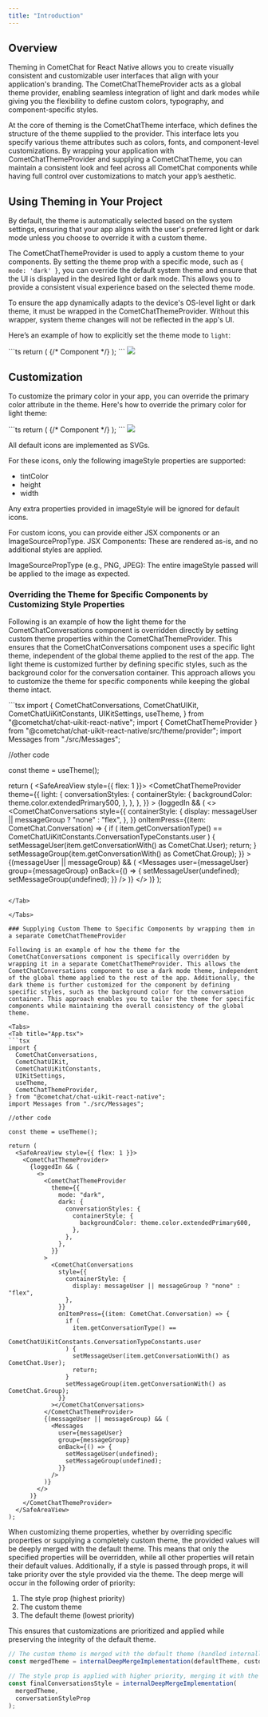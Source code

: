 ```yaml
---
title: "Introduction"
---
```


## Overview

Theming in CometChat for React Native allows you to create visually consistent and customizable user interfaces that align with your application's branding. The CometChatThemeProvider acts as a global theme provider, enabling seamless integration of light and dark modes while giving you the flexibility to define custom colors, typography, and component-specific styles.

At the core of theming is the CometChatTheme interface, which defines the structure of the theme supplied to the provider. This interface lets you specify various theme attributes such as colors, fonts, and component-level customizations. By wrapping your application with CometChatThemeProvider and supplying a CometChatTheme, you can maintain a consistent look and feel across all CometChat components while having full control over customizations to match your app’s aesthetic.

## Using Theming in Your Project

By default, the theme is automatically selected based on the system settings, ensuring that your app aligns with the user's preferred light or dark mode unless you choose to override it with a custom theme.

The CometChatThemeProvider is used to apply a custom theme to your components. By setting the theme prop with a specific mode, such as `{ mode: 'dark' }`, you can override the default system theme and ensure that the UI is displayed in the desired light or dark mode. This allows you to provide a consistent visual experience based on the selected theme mode.

<Warning>

To ensure the app dynamically adapts to the device's OS-level light or dark theme, it must be wrapped in the CometChatThemeProvider. Without this wrapper, system theme changes will not be reflected in the app's UI.

</Warning>

Here’s an example of how to explicitly set the theme mode to `light`:

<Tabs>
<Tab title="TypeScript">
```ts
return (
  <SafeAreaView style={{ flex: 1 }}>
    <CometChatThemeProvider theme={{ mode: "light" }}>
      {/* Component */}
    </CometChatThemeProvider>
  </SafeAreaView>
);
```

</Tab>

</Tabs>

<Frame>
  <img src="/images/42da9194-introduction_theming_default-b29d82f803cd9092f10d0a72a35f4f62.png" />
</Frame>

## Customization

To customize the primary color in your app, you can override the primary color attribute in the theme. Here's how to override the primary color for light theme:

<Tabs>
<Tab title="TypeScript">
```ts
return (
  <SafeAreaView style={{ flex: 1 }}>
    <CometChatThemeProvider
      theme={{
        light: {
          color: {
            primary: "#F76808",
          },
        },
      }}
    >
      {/* Component */}
    </CometChatThemeProvider>
  </SafeAreaView>
);
```

</Tab>

</Tabs>

<Frame>
  <img src="/images/e6e0caaf-introduction_theming_primary_change-b6047b7a97046c3abf385ff1fec54e5a.png" />
</Frame>

<Tip>

All default icons are implemented as SVGs.

For these icons, only the following imageStyle properties are supported:

* tintColor
* height
* width

Any extra properties provided in imageStyle will be ignored for default icons.

For custom icons, you can provide either JSX components or an ImageSourcePropType. JSX Components: These are rendered as-is, and no additional styles are applied.

ImageSourcePropType (e.g., PNG, JPEG): The entire imageStyle passed will be applied to the image as expected.

</Tip>

### Overriding the Theme for Specific Components by Customizing Style Properties

Following is an example of how the light theme for the CometChatConversations component is overridden directly by setting custom theme properties within the CometChatThemeProvider. This ensures that the CometChatConversations component uses a specific light theme, independent of the global theme applied to the rest of the app. The light theme is customized further by defining specific styles, such as the background color for the conversation container. This approach allows you to customize the theme for specific components while keeping the global theme intact.

<Tabs>
<Tab title="App.tsx">
```tsx
import {
  CometChatConversations,
  CometChatUIKit,
  CometChatUiKitConstants,
  UIKitSettings,
  useTheme,
} from "@cometchat/chat-uikit-react-native";
import { CometChatThemeProvider } from "@cometchat/chat-uikit-react-native/src/theme/provider";
import Messages from "./src/Messages";

//other code

const theme = useTheme();

return (
  <SafeAreaView style={{ flex: 1 }}>
    <CometChatThemeProvider
      theme={{
        light: {
          conversationStyles: {
            containerStyle: {
              backgroundColor: theme.color.extendedPrimary500,
            },
          },
        },
      }}
    >
      {loggedIn && (
        <>
          <CometChatConversations
            style={{
              containerStyle: {
                display: messageUser || messageGroup ? "none" : "flex",
              },
            }}
            onItemPress={(item: CometChat.Conversation) => {
              if (
                item.getConversationType() ==
                CometChatUiKitConstants.ConversationTypeConstants.user
              ) {
                setMessageUser(item.getConversationWith() as CometChat.User);
                return;
              }
              setMessageGroup(item.getConversationWith() as CometChat.Group);
            }}
          ></CometChatConversations>
          {(messageUser || messageGroup) && (
            <Messages
              user={messageUser}
              group={messageGroup}
              onBack={() => {
                setMessageUser(undefined);
                setMessageGroup(undefined);
              }}
            />
          )}
        </>
      )}
    </CometChatThemeProvider>
  </SafeAreaView>
);
```

</Tab>

</Tabs>

### Supplying Custom Theme to Specific Components by wrapping them in a separate CometChatThemeProvider

Following is an example of how the theme for the CometChatConversations component is specifically overridden by wrapping it in a separate CometChatThemeProvider. This allows the CometChatConversations component to use a dark mode theme, independent of the global theme applied to the rest of the app. Additionally, the dark theme is further customized for the component by defining specific styles, such as the background color for the conversation container. This approach enables you to tailor the theme for specific components while maintaining the overall consistency of the global theme.

<Tabs>
<Tab title="App.tsx">
```tsx
import {
  CometChatConversations,
  CometChatUIKit,
  CometChatUiKitConstants,
  UIKitSettings,
  useTheme,
  CometChatThemeProvider,
} from "@cometchat/chat-uikit-react-native";
import Messages from "./src/Messages";

//other code

const theme = useTheme();

return (
  <SafeAreaView style={{ flex: 1 }}>
    <CometChatThemeProvider>
      {loggedIn && (
        <>
          <CometChatThemeProvider
            theme={{
              mode: "dark",
              dark: {
                conversationStyles: {
                  containerStyle: {
                    backgroundColor: theme.color.extendedPrimary600,
                  },
                },
              },
            }}
          >
            <CometChatConversations
              style={{
                containerStyle: {
                  display: messageUser || messageGroup ? "none" : "flex",
                },
              }}
              onItemPress={(item: CometChat.Conversation) => {
                if (
                  item.getConversationType() ==
                  CometChatUiKitConstants.ConversationTypeConstants.user
                ) {
                  setMessageUser(item.getConversationWith() as CometChat.User);
                  return;
                }
                setMessageGroup(item.getConversationWith() as CometChat.Group);
              }}
            ></CometChatConversations>
          </CometChatThemeProvider>
          {(messageUser || messageGroup) && (
            <Messages
              user={messageUser}
              group={messageGroup}
              onBack={() => {
                setMessageUser(undefined);
                setMessageGroup(undefined);
              }}
            />
          )}
        </>
      )}
    </CometChatThemeProvider>
  </SafeAreaView>
);
```

</Tab>

</Tabs>

<Note>

When customizing theme properties, whether by overriding specific properties or supplying a completely custom theme, the provided values will be deeply merged with the default theme. This means that only the specified properties will be overridden, while all other properties will retain their default values. Additionally, if a style is passed through props, it will take priority over the style provided via the theme. The deep merge will occur in the following order of priority:

1. The style prop (highest priority)
2. The custom theme
3. The default theme (lowest priority)

This ensures that customizations are prioritized and applied while preserving the integrity of the default theme.

```ts
// The custom theme is merged with the default theme (handled internally)
const mergedTheme = internalDeepMergeImplementation(defaultTheme, customTheme);

// The style prop is applied with higher priority, merging it with the previous result (handled internally)
const finalConversationsStyle = internalDeepMergeImplementation(
  mergedTheme,
  conversationStyleProp
);
```

</Note>
